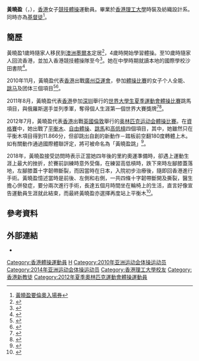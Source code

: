 {{distinguish|黃曉瑩}}
{{Infobox 體操選手
|gymnastname= 黃曉盈 
|fullname  = 
|nickname  = 
|image=Wong Hiu Ying Angel HK HendersonLandCup2011.jpg
|imagesize=
|country   = {{HKG}}
|formercountry= 
|hometown= 
|birthdate= {{birth_date_and_age|1987|5|11}}
|birthplace= {{BHKG}}
|deathdate=
|deathplace=
|height= {{height|m=1.53}} 
|discipline= 女子[[競技體操|競技體操]] 
|natlteam=
|club=  
|gym=
|collegeteam=
|headcoach=
|assistcoach=
|formercoach=
|choreographer=
|show-medals = yes
|medaltemplates= 
{{MedalCompetition|[[世界大學生運動會|世界大學生運動會]]}}
{{MedalBronze|[[2011年世界大學生夏季運動會|2011年 深圳]]|[[2011年夏季世界大學生運動會體操比賽|跳馬]]}}
}}
{{世大運獎牌記錄
|項目=競技體操
|a1=2011
|b1=3
|c1=跳馬
}}
'''黃曉盈'''（{{lang|en|'''WONG Hiu Ying, Angel'''}}，{{bd|1987年|5月11日}}），[[香港|香港]]女子[[競技體操|競技體操]]運動員。畢業於[[香港理工大學|香港理工大學]]時裝及紡織設計系。同時亦為[[基督徒|基督徒]]<ref>[http://the-sun.on.cc/cnt/sport/20111222/00514_005.html 黃曉盈要倫奧入場券]</ref>。

==簡歷==
黃曉盈1歲時隨家人移民到[[澳洲|澳洲]][[墨爾本|墨爾本]]定居<ref>{{cite news|title=我哋有嘢講：體操天使黃曉盈下一站巨聲
|url=http://hk.apple.nextmedia.com/template/apple/art_main.php?iss_id=20111010&sec_id=25391&art_id=15689040|newspaper=《蘋果日報》|date=2011-10-10}}</ref>，4歲時開始學習體操。至10歲時隨家人回流香港，並加入香港競技體操隊至今<ref>{{cite news|title=體操 - 黃曉盈顯才藝最愛體操設計|url=http://sports.i-cable.com/sports_local/videoPlay.php?video_id=2407|newspaper=有線電視新聞|date=2011-09-26}}{{Dead link|date=2020年1月 |bot=InternetArchiveBot |fix-attempted=yes }}</ref>。她在中學時期就讀本地的國際學校沙田書院<ref name="2005 年全港學界體操比賽 中學女子高級組單項成績">{{Cite web |url=http://www.hkssf-nt.org.hk/district/All%20HK%20Competition/Gymnastic/result/sec/20042005/final/result_sgs.pdf |title=香港學界體育聯會《2005 年全港學界體操比賽 中學女子高級組單項成績》 |access-date=2017-12-16 |archive-url=https://web.archive.org/web/20071211105138/http://www.hkssf-nt.org.hk/district/All%20HK%20Competition/Gymnastic/result/sec/20042005/final/result_sgs.pdf |archive-date=2007-12-11 |dead-url=yes }}</ref>。

2010年11月，黃曉盈代表[[2010年亚洲运动会中国香港代表团|香港]]出戰[[廣州|廣州]][[2010年亞洲運動會|亞運會]]，參加[[2010年亞洲運動會體操比賽|體操比賽]]的女子个人全能、[[跳马|跳马]]及团体三個項目<ref name="廣州亞運">{{Cite web |url=http://www.gz2010.cn/info/CHN_CHN/ZB/ZBB101A_GA@@@@@@@@@@@@@@@CHN_number=215853.html |title=2010年廣州亞運會官方網站 体操 - 黄晓盈 - 简历 |access-date=2011-10-21 |archive-date=2018-03-02 |archive-url=https://web.archive.org/web/20180302044503/http://www.gz2010.cn/info/CHN_CHN/ZB/ZBB101A_GA@@@@@@@@@@@@@@@CHN_number=215853.html |dead-url=no }}</ref><ref>{{cite news|title=黃曉盈：第六名我也滿足 體操是最愛一生不離棄|url=http://sports.people.com.cn/BIG5/198868/13234467.html|newspaper=《中國新聞網》|date=2010-11-17|accessdate=2011-10-21|archive-date=2016-03-04|archive-url=https://web.archive.org/web/20160304105128/http://sports.people.com.cn/BIG5/198868/13234467.html|dead-url=no}}</ref>。

2011年8月，黃曉盈代表[[2011年夏季世界大学生运动会中国香港代表团|香港]]參加[[深圳|深圳]]舉行的[[2011年世界大學生夏季運動會|世界大學生夏季運動會]][[2011年夏季世界大學生運動會體操比賽|體操比賽]]跳馬項目，與俄羅斯選手並列季軍，奪得個人生涯第一個世界大賽獎牌<ref>{{cite news|title=港隊喜添第二獎牌 黃曉盈跳馬摘銅|url=http://paper.wenweipo.com/2011/08/17/YO1108170018.htm|newspaper=《文匯報》|date=2011-08-17|accessdate=2011-10-21|archive-date=2016-03-04|archive-url=https://web.archive.org/web/20160304061824/http://paper.wenweipo.com/2011/08/17/YO1108170018.htm|dead-url=no}}</ref><ref>{{cite news|title=黃曉盈冀師弟妹多曝光|url=http://dailynews.sina.com/bg/news/spt/sptothers/mingpao/20110817/14512693172.html|newspaper=《明報》|date=2011-08-17|accessdate=2011-10-21|archive-date=2018-03-01|archive-url=https://web.archive.org/web/20180301230206/http://dailynews.sina.com/bg/news/spt/sptothers/mingpao/20110817/14512693172.html|dead-url=no}}</ref>。

2012年7月，黃曉盈代表[[2012年夏季奧林匹克運動會中國香港代表團|香港]]出戰[[英國|英國]][[倫敦|倫敦]]舉行的[[2012年夏季奥林匹克运动会|奥林匹克运动会]][[2012年夏季奧林匹克運動會體操比賽|體操比賽]]。在[[2012年夏季奧林匹克運動會體操女子資格賽|資格賽]]中，她出戰了[[平衡木|平衡木]]、[[自由體操|自由體操]]、[[跳馬|跳馬]]和[[高低槓|高低槓]]四個項目，其中，她雖然只在平衡木項目得到11.866分，但卻跳出自創的新動作－踏板前空翻180度轉體上木。如有關動作通過國際體聯評定，將可被命名為「黃曉盈跳」<ref>{{cite news|title=「黃曉盈跳」誕生創港運動員歷史|url=http://the-sun.on.cc/cnt/news/20120730/00407_102.html?pubdate=20120730|newspaper=太陽報|date=2012-07-30|accessdate=2012-07-30|archive-date=2016-03-05|archive-url=https://web.archive.org/web/20160305002538/http://the-sun.on.cc/cnt/news/20120730/00407_102.html?pubdate=20120730|dead-url=no}}</ref>。

2018年，黃曉盈接受訪問時表示正當她四年後的里約奧運準備時，卻遇上運動生涯上最大的挫折，於賽前訓練時意外受傷，在練習高低槓時，跌下來時左腳膝蓋落地，左腳膝蓋十字韌帶斷裂，而因當時在日本，入院初步治療後，隨即回香港進行手術。黃曉盈憶述當時是前後、左側和右側，一共四條十字韌帶斷開及撕裂，醫生擔心併發症，要分兩次進行手術，長達五個月時間坐在輪椅上的生活，直言好像宣告運動員生涯就此結束，而最終黃曉盈亦選擇再度站上平衡木<ref>{{Cite web |url=https://bka.mpweekly.com/interview/%E5%A8%9B%E6%A8%82123/20180214-102109 |title=【運動專訪】體操天使「 黃曉盈跳 」名留世界體壇 |access-date=2018-03-01 |archive-date=2018-04-17 |archive-url=https://web.archive.org/web/20180417023250/https://bka.mpweekly.com/interview/%e5%a8%9b%e6%a8%82123/20180214-102109 |dead-url=no }}</ref>。

== 參考資料 ==
{{Reflist}}

== 外部連結 ==
*{{facebook|AngelWonghiuying}}
{{DEFAULTSORT:Wong Hiu Ying}}
[[Category:香港體操運動員|Category:香港體操運動員]]
[[Category:黃姓|H]]
[[Category:2010年亚洲运动会体操运动员|Category:2010年亚洲运动会体操运动员]]
[[Category:2014年亚洲运动会体操运动员|Category:2014年亚洲运动会体操运动员]]
[[Category:香港理工大學校友|Category:香港理工大學校友]]
[[Category:香港新教徒|Category:香港新教徒]]
[[Category:2012年夏季奧林匹克運動會體操運動員|Category:2012年夏季奧林匹克運動會體操運動員]]